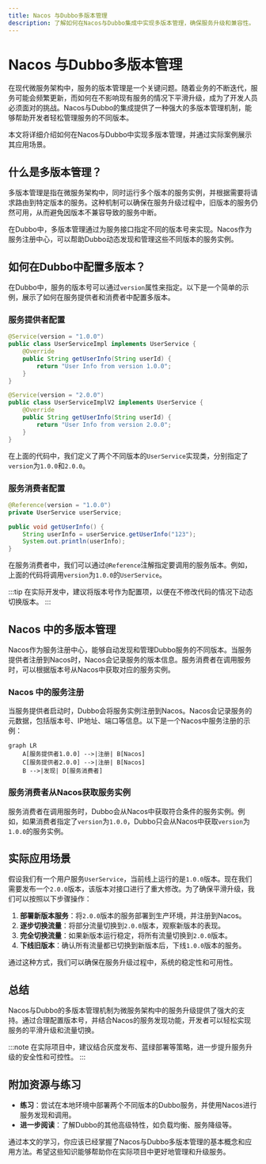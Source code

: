 ```yaml
---
title: Nacos 与Dubbo多版本管理
description: 了解如何在Nacos与Dubbo集成中实现多版本管理，确保服务升级和兼容性。
---
```


# Nacos 与Dubbo多版本管理

在现代微服务架构中，服务的版本管理是一个关键问题。随着业务的不断迭代，服务可能会频繁更新，而如何在不影响现有服务的情况下平滑升级，成为了开发人员必须面对的挑战。Nacos与Dubbo的集成提供了一种强大的多版本管理机制，能够帮助开发者轻松管理服务的不同版本。

本文将详细介绍如何在Nacos与Dubbo中实现多版本管理，并通过实际案例展示其应用场景。

## 什么是多版本管理？

多版本管理是指在微服务架构中，同时运行多个版本的服务实例，并根据需要将请求路由到特定版本的服务。这种机制可以确保在服务升级过程中，旧版本的服务仍然可用，从而避免因版本不兼容导致的服务中断。

在Dubbo中，多版本管理通过为服务接口指定不同的版本号来实现。Nacos作为服务注册中心，可以帮助Dubbo动态发现和管理这些不同版本的服务实例。

## 如何在Dubbo中配置多版本？

在Dubbo中，服务的版本号可以通过`version`属性来指定。以下是一个简单的示例，展示了如何在服务提供者和消费者中配置多版本。

### 服务提供者配置

```java
@Service(version = "1.0.0")
public class UserServiceImpl implements UserService {
    @Override
    public String getUserInfo(String userId) {
        return "User Info from version 1.0.0";
    }
}
```

```java
@Service(version = "2.0.0")
public class UserServiceImplV2 implements UserService {
    @Override
    public String getUserInfo(String userId) {
        return "User Info from version 2.0.0";
    }
}
```

在上面的代码中，我们定义了两个不同版本的`UserService`实现类，分别指定了`version`为`1.0.0`和`2.0.0`。

### 服务消费者配置

```java
@Reference(version = "1.0.0")
private UserService userService;

public void getUserInfo() {
    String userInfo = userService.getUserInfo("123");
    System.out.println(userInfo);
}
```

在服务消费者中，我们可以通过`@Reference`注解指定要调用的服务版本。例如，上面的代码将调用`version`为`1.0.0`的`UserService`。

:::tip
在实际开发中，建议将版本号作为配置项，以便在不修改代码的情况下动态切换版本。
:::

## Nacos 中的多版本管理

Nacos作为服务注册中心，能够自动发现和管理Dubbo服务的不同版本。当服务提供者注册到Nacos时，Nacos会记录服务的版本信息。服务消费者在调用服务时，可以根据版本号从Nacos中获取对应的服务实例。

### Nacos 中的服务注册

当服务提供者启动时，Dubbo会将服务实例注册到Nacos。Nacos会记录服务的元数据，包括版本号、IP地址、端口等信息。以下是一个Nacos中服务注册的示例：

```mermaid
graph LR
    A[服务提供者1.0.0] -->|注册| B[Nacos]
    C[服务提供者2.0.0] -->|注册| B[Nacos]
    B -->|发现| D[服务消费者]
```

### 服务消费者从Nacos获取服务实例

服务消费者在调用服务时，Dubbo会从Nacos中获取符合条件的服务实例。例如，如果消费者指定了`version`为`1.0.0`，Dubbo只会从Nacos中获取`version`为`1.0.0`的服务实例。

## 实际应用场景

假设我们有一个用户服务`UserService`，当前线上运行的是`1.0.0`版本。现在我们需要发布一个`2.0.0`版本，该版本对接口进行了重大修改。为了确保平滑升级，我们可以按照以下步骤操作：

1. **部署新版本服务**：将`2.0.0`版本的服务部署到生产环境，并注册到Nacos。
2. **逐步切换流量**：将部分流量切换到`2.0.0`版本，观察新版本的表现。
3. **完全切换流量**：如果新版本运行稳定，将所有流量切换到`2.0.0`版本。
4. **下线旧版本**：确认所有流量都已切换到新版本后，下线`1.0.0`版本的服务。

通过这种方式，我们可以确保在服务升级过程中，系统的稳定性和可用性。

## 总结

Nacos与Dubbo的多版本管理机制为微服务架构中的服务升级提供了强大的支持。通过合理配置版本号，并结合Nacos的服务发现功能，开发者可以轻松实现服务的平滑升级和流量切换。

:::note
在实际项目中，建议结合灰度发布、蓝绿部署等策略，进一步提升服务升级的安全性和可控性。
:::

## 附加资源与练习

- **练习**：尝试在本地环境中部署两个不同版本的Dubbo服务，并使用Nacos进行服务发现和调用。
- **进一步阅读**：了解Dubbo的其他高级特性，如负载均衡、服务降级等。

通过本文的学习，你应该已经掌握了Nacos与Dubbo多版本管理的基本概念和应用方法。希望这些知识能够帮助你在实际项目中更好地管理和升级服务。